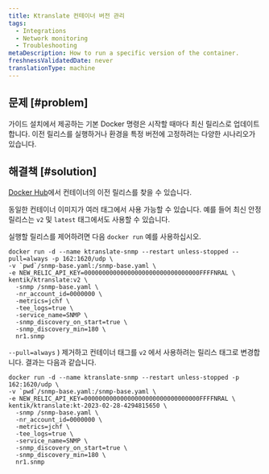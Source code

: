 ```yaml
---
title: Ktranslate 컨테이너 버전 관리
tags:
  - Integrations
  - Network monitoring
  - Troubleshooting
metaDescription: How to run a specific version of the container.
freshnessValidatedDate: never
translationType: machine
---
```


## 문제 [#problem]

가이드 설치에서 제공하는 기본 Docker 명령은 시작할 때마다 최신 릴리스로 업데이트합니다. 이전 릴리스를 실행하거나 환경을 특정 버전에 고정하려는 다양한 시나리오가 있습니다.

## 해결책 [#solution]

[Docker Hub](https://hub.docker.com/r/kentik/ktranslate/tags)에서 컨테이너의 이전 릴리스를 찾을 수 있습니다.

동일한 컨테이너 이미지가 여러 태그에서 사용 가능할 수 있습니다. 예를 들어 최신 안정 릴리스는 `v2` 및 `latest` 태그에서도 사용할 수 있습니다.

실행할 릴리스를 제어하려면 다음 `docker run` 예를 사용하십시오.

```shell
docker run -d --name ktranslate-snmp --restart unless-stopped --pull=always -p 162:1620/udp \
-v `pwd`/snmp-base.yaml:/snmp-base.yaml \
-e NEW_RELIC_API_KEY=00000000000000000000000000000000FFFFNRAL \
kentik/ktranslate:v2 \
  -snmp /snmp-base.yaml \
  -nr_account_id=0000000 \
  -metrics=jchf \
  -tee_logs=true \
  -service_name=SNMP \
  -snmp_discovery_on_start=true \
  -snmp_discovery_min=180 \
  nr1.snmp
```

`--pull=always` ) 제거하고 컨테이너 태그를 `v2` 에서 사용하려는 릴리스 태그로 변경합니다. 결과는 다음과 같습니다.

```shell
docker run -d --name ktranslate-snmp --restart unless-stopped -p 162:1620/udp \
-v `pwd`/snmp-base.yaml:/snmp-base.yaml \
-e NEW_RELIC_API_KEY=00000000000000000000000000000000FFFFNRAL \
kentik/ktranslate:kt-2023-02-28-4294815650 \
  -snmp /snmp-base.yaml \
  -nr_account_id=0000000 \
  -metrics=jchf \
  -tee_logs=true \
  -service_name=SNMP \
  -snmp_discovery_on_start=true \
  -snmp_discovery_min=180 \
  nr1.snmp
```